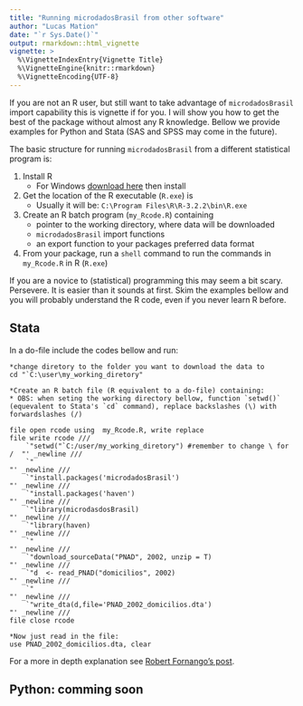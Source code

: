 ```yaml
---
title: "Running microdadosBrasil from other software"
author: "Lucas Mation"
date: "`r Sys.Date()`"
output: rmarkdown::html_vignette
vignette: >
  %\VignetteIndexEntry{Vignette Title}
  %\VignetteEngine{knitr::rmarkdown}
  %\VignetteEncoding{UTF-8}
---
```


If you are not an R user, but still want to take advantage of `microdadosBrasil` import capability this is vignette if for you. I will show you how to get the best of the package without almost any R knowledge. Bellow we provide examples for Python and Stata (SAS and SPSS may come in the future).

The basic structure for running `microdadosBrasil` from a different statistical program is:

1. Install R
    + For Windows [download here](https://cran.r-project.org/bin/windows/base/) then install
2. Get the location of the R executable (`R.exe`) is
    + Usually it will be: `C:\Program Files\R\R-3.2.2\bin\R.exe`
3. Create an R batch program (`my_Rcode.R`) containing 
    + pointer to the working directory, where data will be downloaded
    + `microdadosBrasil` import functions
    + an export function to your packages preferred data format
4. From your package, run a `shell` command to run the commands in `my_Rcode.R` in  R (`R.exe`) 

If you are a novice to (statistical) programming this may seem a bit scary. Persevere. It is easier than it sounds at first. Skim the examples bellow and you will probably understand the R code, even if you never learn R before. 


## Stata

In a do-file include the codes bellow and run:

```
*change diretory to the folder you want to download the data to
cd "`C:\user\my_working_diretory"

*Create an R batch file (R equivalent to a do-file) containing: 
* OBS: when seting the working directory bellow, function `setwd()` (equevalent to Stata's `cd` command), replace backslashes (\) with forwardslashes (/)

file open rcode using  my_Rcode.R, write replace
file write rcode ///
    `"setwd("`C:/user/my_working_diretory") #remember to change \ for /  "' _newline ///
    `"                                                                   "' _newline ///
    `"install.packages('microdadosBrasil')                               "' _newline ///
    `"install.packages('haven')                                          "' _newline ///
    `"library(microdasdosBrasil)                                         "' _newline ///
    `"library(haven)                                                     "' _newline ///
    `"                                                                   "' _newline ///
    `"download_sourceData("PNAD", 2002, unzip = T)                       "' _newline ///
    `"d  <- read_PNAD("domicilios", 2002)                                "' _newline ///
    `"                                                                   "' _newline ///
    `"write_dta(d,file='PNAD_2002_domicilios.dta')                           "' _newline ///
file close rcode

*Now just read in the file:
use PNAD_2002_domicilios.dta, clear
```

For a more in depth explanation see [Robert Fornango's post](https://statlore.wordpress.com/2013/01/21/how-to-call-r-from-stata/). 

## Python: comming soon

